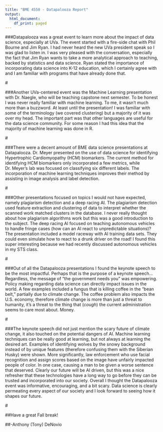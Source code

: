 ```yaml
---
title: "BME 4550 - Datapalooza Report"
output:
  html_document:
    df_print: paged
---
```


###Datapalooza was a great event to learn more about the impact of data science, especially at UVa. The event started with a fire-side chat with Phil Bourne and Jim Ryan. I had never heard the new UVa president speak so I was glad to listen in. I was very pleased with the conversation, especially the fact that Jim Ryan wants to take a more analytical approach to teaching, backed by statistics and data science. Ryan stated the importance of incorporating data science into K-12 education, which I certainly agree with and I am familiar with programs that have already done that.

#\  

###Another UVa-centered event was the Machine Learning presentation with Dr. Naegle, who will be teaching capstone next semester. To be honest I was never really familiar with machine learning. To me, it wasn't much more than a buzzword. At least until the presentation! I was familiar with some of the terminology (we covered clustering) but a majority of it was over my head. The important part was that other languages are useful for the data science community. For some reason I had this idea that the majority of machine learning was done in R.

#\  

###There were a decent amount of BME data science presentations at Datapalooza. Dr. Meyer presented on the use of data science for identifying Hypertrophic Cardiomyopathy (HCM) biomarkers. The current method for identifying HCM biomarkers only incorporated a few metrics, while Dr. Meyer's lab was focused on classifying six different labels. The incorporation of machine learning techniques improves their method by assisting in image analysis and label detection.

#\  

###Other presentations focused on topics I would not have expected, namely plagiarism detection and a deep racing AI. The plagiarism detection used feature extraction and clustering of data to interpret whether the scanned work matched clusters in the database. I never really thought about how plagiarism algorithms work but this was a good introduction to the subject. The deep racing AI focused on teaching autonomous vehicles to handle fringe cases (how can an AI react to unpredictable situations)? The presentation included a model raceway with AI training data sets. They could even simulate how to react to a drunk driver on the road! I found this super interesting because we had recently discussed autonomous vehicles in my STS class.

#\  

###Out of all the Datapalooza presentations I found the keynote speech to be the most impactful. Perhaps that is the purpose of a keynote speech... Regardless, the message of "the government needs you" was empowering. Policy making regarding data science can directly impact issues in the world. A few examples included a fungus that is killing coffee in the "bean belt," partially due to climate change. The coffee problem also impacts the U.S. economy, therefore climate change is more than just a threat to humanity, it's a threat to the thing that (*cough*) the current administration seems to care most about. Money. 

#\  

###The keynote speech did not just mention the scary future of climate change, it also touched on the potential dangers of AI. Machine learning techniques can be really good at learning, but not always at learning the desired art. Examples of identifying wolves by the snowy background instead of by unique features (therefore confusing them with the Siberian Husky) were shown. More significantly, law enforcement who use facial recognition and assign scores based on the image have unfairly impacted people of color. In one case, causing a man to be given a worse sentence that deserved. Clearly our future will be AI driven, but this was a nice refresher that these technologies have a long way to go before they can be trusted and incorporated into our society. Overall I thought the Datapalooza event was informative, encouraging, and a bit scary. Data science is clearly permeating every aspect of our society and I look forward to seeing how it shapes our future.

#\  

##Have a great Fall break!

##-Anthony (Tony) DeNovio